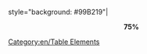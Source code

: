 style="background: #99B219"|<center>'''75%'''</center>
<noinclude>[[Category:en/Table Elements]]</noinclude>